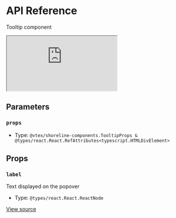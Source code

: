 # API Reference

Tooltip component

<iframe src="https://620e870c28c4ae003a705d42-yogocycdgy.chromatic.com/?path=/story/components-tooltip--play&full=1&shortcuts=false&singleStory=true" 
    style={{"width":"100%","height":600,"border":0,"borderRadius":4}}></iframe>

## Parameters

### `props`

- Type: `@vtex/shoreline-components.TooltipProps & @types/react.React.RefAttributes<typescript.HTMLDivElement>`

## Props

### `label`

Text displayed on the popover

- Type: `@types/react.React.ReactNode`

[View source](https://github.com/vtex/shoreline/blob/a8a941702/packages/components/src/tooltip/tooltip.tsx#L19)
